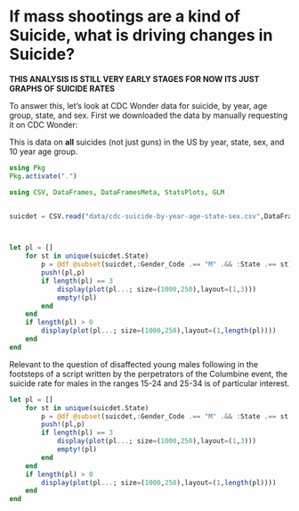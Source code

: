 # If mass shootings are a kind of Suicide, what is driving changes in Suicide?

**THIS ANALYSIS IS STILL VERY EARLY STAGES FOR NOW ITS JUST GRAPHS OF SUICIDE RATES**


To answer this, let's look at CDC Wonder data for suicide, by year, age group, state, and sex. First we downloaded the data by manually requesting it on CDC Wonder:

This is data on **all** suicides (not just guns) in the US by year, state, sex, and 10 year age group.

```julia
using Pkg
Pkg.activate(".")

using CSV, DataFrames, DataFramesMeta, StatsPlots, GLM


suicdet = CSV.read("data/cdc-suicide-by-year-age-state-sex.csv",DataFrame; normalizenames=true,missingstring="Unreliable",footerskip=12723-12657+1)



let pl = []
    for st in unique(suicdet.State)
        p = @df @subset(suicdet,:Gender_Code .== "M" .&& :State .== st) plot(:Year,:Deaths ./ :Population .* 100_000,group=:Ten_Year_Age_Groups_Code,title="$st",ylim=(0,100))
        push!(pl,p)
        if length(pl) == 3
            display(plot(pl...; size=(1000,250),layout=(1,3)))
            empty!(pl)
        end
    end
    if length(pl) > 0
        display(plot(pl...; size=(1000,250),layout=(1,length(pl))))
    end
end
```


Relevant to the question of disaffected young males following in the footsteps 
of a script written by the perpetrators of the Columbine event, the suicide rate for males in the ranges 15-24 and 25-34 is of particular interest.



```julia
let pl = []
    for st in unique(suicdet.State)
        p = @df @subset(suicdet,:Gender_Code .== "M" .&& :State .== st .&& in.(:Ten_Year_Age_Groups_Code,Ref(["15-24","25-34"]))) plot(:Year,:Deaths ./ :Population .* 100_000,group=:Ten_Year_Age_Groups_Code,title="$st",ylim=(0,100))
        push!(pl,p)
        if length(pl) == 3
            display(plot(pl...; size=(1000,250),layout=(1,3)))
            empty!(pl)
        end
    end
    if length(pl) > 0
        display(plot(pl...; size=(1000,250),layout=(1,length(pl))))
    end
end





```

